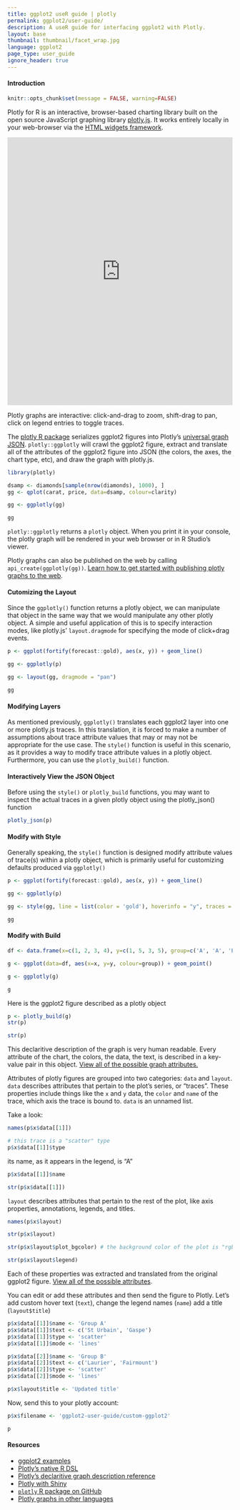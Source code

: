 ```yaml
---
title: ggplot2 useR guide | plotly
permalink: ggplot2/user-guide/
description: A useR guide for interfacing ggplot2 with Plotly.
layout: base
thumbnail: thumbnail/facet_wrap.jpg
language: ggplot2
page_type: user_guide
ignore_header: true
---
```


#### Introduction

```r
knitr::opts_chunk$set(message = FALSE, warning=FALSE)
```

Plotly for R is an interactive, browser-based charting library built on the open source JavaScript graphing library <a href="https://plot.ly/javascript" target="_blank">plotly.js</a>. It works entirely locally in your web-browser via the <a target="_blank" href="http://www.htmlwidgets.org/">HTML widgets framework</a>.

<iframe src="https://plot.ly/~RPlotBot/1772.embed" width="100%" height="600px" style="border: none;"></iframe>

Plotly graphs are interactive: click-and-drag to zoom, shift-drag to pan, click on legend entries to toggle traces.

The [plotly R package](https://github.com/ropensci/plotly) serializes ggplot2 figures into Plotly's <a target="_blank" href="http://help.plot.ly/json-chart-schema/">universal graph JSON</a>. `plotly::ggplotly` will crawl the ggplot2 figure, extract and translate all of the attributes of the ggplot2 figure into JSON (the colors, the axes, the chart type, etc), and draw the graph with plotly.js.

```r
library(plotly)

dsamp <- diamonds[sample(nrow(diamonds), 1000), ]
gg <- qplot(carat, price, data=dsamp, colour=clarity)

gg <- ggplotly(gg)

gg
```

`plotly::ggplotly` returns a `plotly` object. When you print it in your console, the plotly graph will be rendered in your web browser or in R Studio's viewer.

Plotly graphs can also be published on the web by calling `api_create(ggplotly(gg))`. [Learn how to get started with publishing plotly graphs to the web](https://plot.ly/r/).

#### Cutomizing the Layout

Since the `ggplotly()` function returns a plotly object, we can manipulate that object in the same way that we would manipulate any other plotly object. A simple and useful application of this is to specify interaction modes, like plotly.js' `layout.dragmode` for specifying the mode of click+drag events.


```r
p <- ggplot(fortify(forecast::gold), aes(x, y)) + geom_line()

gg <- ggplotly(p)

gg <- layout(gg, dragmode = "pan")

gg
```

#### Modifying Layers

As mentioned previously, `ggplotly()` translates each ggplot2 layer into one or more plotly.js traces. In this translation, it is forced to make a number of assumptions about trace attribute values that may or may not be appropriate for the use case. The `style()` function is useful in this scenario, as it provides a way to modify trace attribute values in a plotly object. Furthermore, you can use the `plotly_build()` function.

#### Interactively View the JSON Object

Before using the `style()` or `plotly_build` functions, you may want to inspect the actual traces in a given plotly object using the plotly_json() function

```r
plotly_json(p)
```

#### Modify with Style

Generally speaking, the `style()` function is designed modify attribute values of trace(s) within a plotly object, which is primarily useful for customizing defaults produced via `ggplotly()`

```r
p <- ggplot(fortify(forecast::gold), aes(x, y)) + geom_line()

gg <- ggplotly(p)

gg <- style(gg, line = list(color = 'gold'), hoverinfo = "y", traces = 1)

gg
```

#### Modify with Build

```r
df <- data.frame(x=c(1, 2, 3, 4), y=c(1, 5, 3, 5), group=c('A', 'A', 'B', 'B'))

g <- ggplot(data=df, aes(x=x, y=y, colour=group)) + geom_point()

g <- ggplotly(g)

g
```

Here is the ggplot2 figure described as a plotly object

```r
p <- plotly_build(g)
str(p)
```

```r
str(p)
```

This declaritive description of the graph is very human readable. Every attribute of the chart, the colors, the data, the text, is described in a key-value pair in this object. [View all of the possible graph attributes.](https://plot.ly/r/reference)

Attributes of plotly figures are grouped into two categories: `data` and `layout`. `data` describes attributes that pertain to the plot's series, or "traces". These properties include things like the `x` and `y` data, the `color` and `name` of the trace, which axis the trace is bound to. `data` is an unnamed list.

Take a look:

```r
names(p$x$data[[1]])

# this trace is a "scatter" type
p$x$data[[1]]$type
```

its name, as it appears in the legend, is "A"

```r
p$x$data[[1]]$name
```

```r
str(p$x$data[[1]])
```

`layout` describes attributes that pertain to the rest of the plot, like axis properties, annotations, legends, and titles.

```r
names(p$x$layout)

str(p$x$layout)

str(p$x$layout$plot_bgcolor) # the background color of the plot is "rgb(229,229,229)"

str(p$x$layout$legend)
```

Each of these properties was extracted and translated from the original ggplot2 figure. [View all of the possible attributes](https://plot.ly/r/reference).

You can edit or add these attributes and then send the figure to Plotly. Let's add custom hover text (`text`), change the legend names (`name`) add a title (`layout$title`)

```r
p$x$data[[1]]$name <- 'Group A'
p$x$data[[1]]$text <- c('St Urbain', 'Gaspe')
p$x$data[[1]]$type <- 'scatter'
p$x$data[[1]]$mode <- 'lines'

p$x$data[[2]]$name <- 'Group B'
p$x$data[[2]]$text <- c('Laurier', 'Fairmount')
p$x$data[[2]]$type <- 'scatter'
p$x$data[[2]]$mode <- 'lines'

p$x$layout$title <- 'Updated title'
```

Now, send this to your plotly account:

```r
p$x$filename <- 'ggplot2-user-guide/custom-ggplot2'

p
```

#### Resources

- [ggplot2 examples](https://plot.ly/ggplot2)
- [Plotly's native R DSL](https://plot.ly/r)
- [Plotly's declaritive graph description reference](https://plot.ly/r/reference)
- [Plotly with Shiny](https://plot.ly/r/shiny-tutorial)
- [`plotly` R package on GitHub](https://github.com/ropensci/plotly)
- [Plotly graphs in other languages](https://plot.ly/api)
